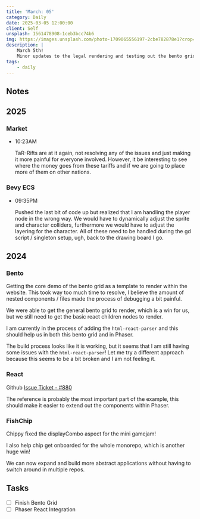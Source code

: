 ```yaml
---
title: 'March: 05'
category: Daily
date: 2025-03-05 12:00:00
client: Self
unsplash: 1561478908-1ceb3bcc74b6
img: https://images.unsplash.com/photo-1709065556197-2cbe782878e1?crop=entropy&cs=srgb&fm=jpg&ixid=MnwzNjM5Nzd8MHwxfHJhbmRvbXx8fHx8fHx8fDE2ODE3NDg2ODY&ixlib=rb-4.0.3&q=85
description: |
    March 5th!
    Minor updates to the legal rendering and testing out the bento grid.
tags:
    - daily
---
```



<Adsense />


## Notes

## 2025

### Market

-   10:23AM

    TaR-Rifts are at it again, not resolving any of the issues and just making it more painful for everyone involved.
    However, it be interesting to see where the money goes from these tariffs and if we are going to place more of them on other nations.

### Bevy ECS

-   09:35PM

    Pushed the last bit of code up but realized that I am handling the player node in the wrong way.
    We would have to dynamically adjust the sprite and character colliders, furthermore we would have to adjust the layering for the character.
    All of these need to be handled during the gd script / singleton setup, ugh, back to the drawing board I go.

## 2024

### Bento

Getting the core demo of the bento grid as a template to render within the website.
This took way too much time to resolve, I believe the amount of nested components / files made the process of debugging a bit painful.

We were able to get the general bento grid to render, which is a win for us, but we still need to get the basic react children nodes to render.

I am currently in the process of adding the `html-react-parser` and this should help us in both this bento grid and in Phaser.

The build process looks like it is working, but it seems that I am still having some issues with the `html-react-parser`!
Let me try a different approach because this seems to be a bit broken and I am not feeling it.



### React

Github [Issue Ticket - #880](https://github.com/KBVE/kbve/issues/880)

The reference is probably the most important part of the example, this should make it easier to extend out the components within Phaser.


### FishChip

Chippy fixed the displayCombo aspect for the mini gamejam!

I also help chip get onboarded for the whole monorepo, which is another huge win!

We can now expand and build more abstract applications without having to switch around in multiple repos.


## Tasks

- [ ] Finish Bento Grid
- [ ] Phaser React Integration
